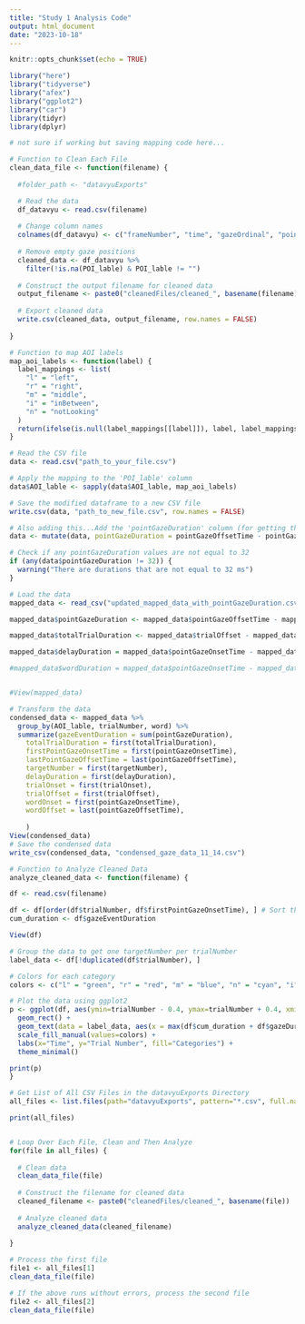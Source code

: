```yaml
---
title: "Study 1 Analysis Code"
output: html_document
date: "2023-10-18"
---
```



```r
knitr::opts_chunk$set(echo = TRUE)

library("here")
library("tidyverse")
library("afex")
library("ggplot2")
library("car")
library(tidyr)
library(dplyr)
```


```r
# not sure if working but saving mapping code here...

# Function to Clean Each File
clean_data_file <- function(filename) {
  
  #folder_path <- "datavyuExports"

  # Read the data
  df_datavyu <- read.csv(filename)
  
  # Change column names
  colnames(df_datavyu) <- c("frameNumber", "time", "gazeOrdinal", "pointGazeOnsetTime", "pointGazeOffsetTime", "AOI_lable", "trialNumber", "trialOnset", "trialOnset", "trialOffset", "targetNumber")
  
  # Remove empty gaze positions
  cleaned_data <- df_datavyu %>%
    filter(!is.na(POI_lable) & POI_lable != "")
  
  # Construct the output filename for cleaned data
  output_filename <- paste0("cleanedFiles/cleaned_", basename(filename))
  
  # Export cleaned data
  write.csv(cleaned_data, output_filename, row.names = FALSE)
  
}

```



```r
# Function to map AOI labels
map_aoi_labels <- function(label) {
  label_mappings <- list(
    "l" = "left",
    "r" = "right",
    "m" = "middle",
    "i" = "inBetween",
    "n" = "notLooking"
  )
  return(ifelse(is.null(label_mappings[[label]]), label, label_mappings[[label]]))
}

# Read the CSV file
data <- read.csv("path_to_your_file.csv")

# Apply the mapping to the 'POI_lable' column
data$AOI_lable <- sapply(data$AOI_lable, map_aoi_labels)

# Save the modified dataframe to a new CSV file
write.csv(data, "path_to_new_file.csv", row.names = FALSE)

# Also adding this...Add the 'pointGazeDuration' column (for getting the right event durations)
data <- mutate(data, pointGazeDuration = pointGazeOffsetTime - pointGazeOnsetTime)

# Check if any pointGazeDuration values are not equal to 32
if (any(data$pointGazeDuration != 32)) {
  warning("There are durations that are not equal to 32 ms")
}

```

```r

# Load the data
mapped_data <- read_csv("updated_mapped_data_with_pointGazeDuration.csv")

mapped_data$pointGazeDuration <- mapped_data$pointGazeOffsetTime - mapped_data$pointGazeOnsetTime

mapped_data$totalTrialDuration <- mapped_data$trialOffset - mapped_data$trialOnset

mapped_data$delayDuration = mapped_data$pointGazeOnsetTime - mapped_data$trialOnset

#mapped_data$wordDuration = mapped_data$pointGazeOnsetTime - mapped_data$trialOnset


#View(mapped_data)

# Transform the data
condensed_data <- mapped_data %>%
  group_by(AOI_lable, trialNumber, word) %>%
  summarize(gazeEventDuration = sum(pointGazeDuration),
    totalTrialDuration = first(totalTrialDuration),
    firstPointGazeOnsetTime = first(pointGazeOnsetTime),
    lastPointGazeOffsetTime = last(pointGazeOffsetTime),
    targetNumber = first(targetNumber),
    delayDuration = first(delayDuration), 
    trialOnset = first(trialOnset),
    trialOffset = first(trialOffset),
    wordOnset = first(pointGazeOnsetTime),
    wordOffset = last(pointGazeOffsetTime),
    
    )
View(condensed_data)
# Save the condensed data
write_csv(condensed_data, "condensed_gaze_data_11_14.csv")

```



```r
# Function to Analyze Cleaned Data
analyze_cleaned_data <- function(filename) {

df <- read.csv(filename)

df <- df[order(df$trialNumber, df$firstPointGazeOnsetTime), ] # Sort the data
cum_duration <- df$gazeEventDuration

View(df)

# Group the data to get one targetNumber per trialNumber
label_data <- df[!duplicated(df$trialNumber), ]

# Colors for each category
colors <- c("l" = "green", "r" = "red", "m" = "blue", "n" = "cyan", "i" = "magenta")

# Plot the data using ggplot2
p <- ggplot(df, aes(ymin=trialNumber - 0.4, ymax=trialNumber + 0.4, xmin=cum_duration, xmax=cum_duration + gazeDuration, fill=POI_lable)) +
  geom_rect() +
  geom_text(data = label_data, aes(x = max(df$cum_duration + df$gazeDuration) + 500, y = trialNumber, label = targetNumber), hjust = 0) +  # Adjust the 500 value as needed
  scale_fill_manual(values=colors) +
  labs(x="Time", y="Trial Number", fill="Categories") +
  theme_minimal()

print(p)
}

# Get List of All CSV Files in the datavyuExports Directory
all_files <- list.files(path="datavyuExports", pattern="*.csv", full.names=TRUE)

print(all_files)


# Loop Over Each File, Clean and Then Analyze
for(file in all_files) {
  
  # Clean data
  clean_data_file(file)
  
  # Construct the filename for cleaned data
  cleaned_filename <- paste0("cleanedFiles/cleaned_", basename(file))
  
  # Analyze cleaned data
  analyze_cleaned_data(cleaned_filename)
  
}

# Process the first file
file1 <- all_files[1]
clean_data_file(file)

# If the above runs without errors, process the second file
file2 <- all_files[2]
clean_data_file(file)

```